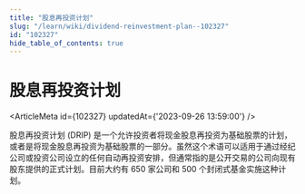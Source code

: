 ```yaml
---
title: "股息再投资计划"
slug: "/learn/wiki/dividend-reinvestment-plan--102327"
id: "102327"
hide_table_of_contents: true
---
```



# 股息再投资计划

<ArticleMeta id={102327} updatedAt={'2023-09-26 13:59:00'} />
<div className='border-solid border-b border-t-0 my-4 border-[var(--ifm-color-gray-300)]' />

股息再投资计划 (DRIP) 是一个允许投资者将现金股息再投资为基础股票的计划，或者是将现金股息再投资为基础股票的一部分。虽然这个术语可以适用于通过经纪公司或投资公司设立的任何自动再投资安排，但通常指的是公开交易的公司向现有股东提供的正式计划。目前大约有 650 家公司和 500 个封闭式基金实施这种计划。
